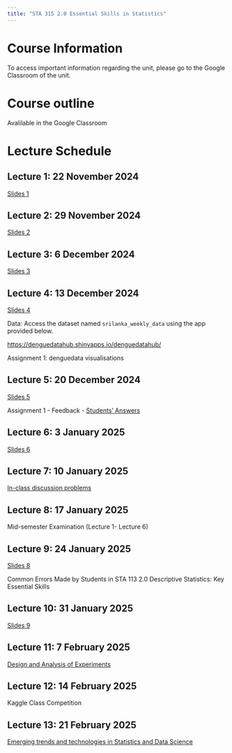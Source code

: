 ```yaml
---
title: "STA 315 2.0 Essential Skills in Statistics"
---
```


# Course Information

To access important information regarding the unit, please go to the Google Classroom of the unit.

# Course outline

Avalilable in the Google Classroom

# Lecture Schedule

## Lecture 1: 22 November 2024

[Slides 1](https://thiyangt.github.io/ES1/#/title-slide)

## Lecture 2: 29 November 2024

[Slides 2](/Week2/index.html)

## Lecture 3: 6 December 2024

[Slides 3](https://thiyanga-scientificwriting.netlify.app/slides/1_thesiswriting/main#1)

## Lecture 4: 13 December 2024

[Slides 4](/Week4/index.html)

Data: Access the dataset named `srilanka_weekly_data` using the app provided below.

<https://denguedatahub.shinyapps.io/denguedatahub/>

Assignment 1: denguedata visualisations

## Lecture 5: 20 December 2024

[Slides 5](/Week5/index.html)

Assignment 1 - Feedback - [Students' Answers](/Feedback/f1.pdf)

## Lecture 6: 3 January 2025

[Slides 6](/Week6/index.html)

## Lecture 7: 10 January 2025

[In-class discussion problems](/Week7/2024_ES.pdf)

## Lecture 8: 17 January 2025

Mid-semester Examination (Lecture 1- Lecture 6)

## Lecture 9: 24 January 2025

[Slides 8](/Week8/index.html)

Common Errors Made by Students in STA 113 2.0 Descriptive Statistics: Key Essential Skills

## Lecture 10: 31 January 2025

[Slides 9](/Week9/index.html)

## Lecture 11: 7 February 2025

[Design and Analysis of Experiments](/Week11/DOE.pdf)

## Lecture 12: 14 February 2025

Kaggle Class Competition

## Lecture 13: 21 February 2025

[Emerging  trends and technologies in Statistics and Data Science](/Week13/index.html)